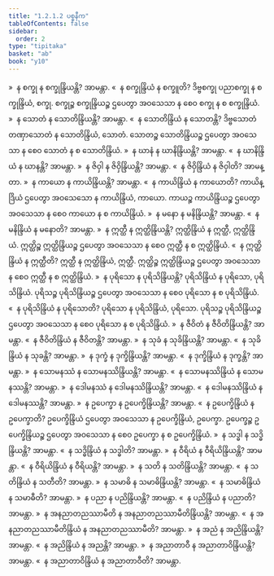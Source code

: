 ```yaml
---
title: "1.2.1.2 ပစ္စနီက"
tableOfContents: false
sidebar:
  order: 2
type: "tipitaka"
basket: "ab"
book: "y10"
---
```



<DynamicBreadcrumb />

<Division number="95" book="y10" e="ch" v="35" p="87">

<Paragraph number="606" book="y10">
»  န စက္ခု န စက္ခုန္ဒြိယန္တိ? အာမန္တာ.
</Paragraph>

<Paragraph number="607" book="y10">
«  န စက္ခုန္ဒြိယံ န စက္ခူတိ?
</Paragraph>

<Paragraph number="608" book="y10">
ဒိဗ္ဗစက္ခု ပညာစက္ခု န စက္ခုန္ဒြိယံ, စက္ခု. စက္ခုဉ္စ စက္ခုန္ဒြိယဉ္စ ဌပေတွာ အဝသေသာ န စေဝ စက္ခု န စ စက္ခုန္ဒြိယံ.
</Paragraph>

<Paragraph number="609" book="y10">
»  န သောတံ န သောတိန္ဒြိယန္တိ? အာမန္တာ.
</Paragraph>

<Paragraph number="610" book="y10">
«  န သောတိန္ဒြိယံ န သောတန္တိ?
</Paragraph>

<Paragraph number="611" book="y10">
ဒိဗ္ဗသောတံ တဏှာသောတံ န သောတိန္ဒြိယံ, သောတံ. သောတဉ္စ သောတိန္ဒြိယဉ္စ ဌပေတွာ အဝသေသာ န စေဝ သောတံ န စ သောတိန္ဒြိယံ.
</Paragraph>

<Paragraph number="612" book="y10">
»  န ဃာနံ န ဃာနိန္ဒြိယန္တိ? အာမန္တာ.
</Paragraph>

<Paragraph number="613" book="y10">
«  န ဃာနိန္ဒြိယံ န ဃာနန္တိ? အာမန္တာ.
</Paragraph>

<Paragraph number="614" book="y10">
»  န ဇိဝှါ န ဇိဝှိန္ဒြိယန္တိ? အာမန္တာ.
</Paragraph>

<Paragraph number="615" book="y10">
«  န ဇိဝှိန္ဒြိယံ န ဇိဝှါတိ? အာမန္တာ.
</Paragraph>

<Paragraph number="616" book="y10">
»  န ကာယော န ကာယိန္ဒြိယန္တိ? အာမန္တာ.
</Paragraph>

<Paragraph number="617" book="y10">
«  န ကာယိန္ဒြိယံ န ကာယောတိ?
</Paragraph>

<Paragraph number="618" book="y10">
ကာယိန္ဒြိယံ ဌပေတွာ အဝသေသော န ကာယိန္ဒြိယံ, ကာယော. ကာယဉ္စ ကာယိန္ဒြိယဉ္စ ဌပေတွာ အဝသေသာ န စေဝ ကာယော န စ ကာယိန္ဒြိယံ.
</Paragraph>

<Paragraph number="619" book="y10">
»  န မနော န မနိန္ဒြိယန္တိ? အာမန္တာ.
</Paragraph>

<Paragraph number="620" book="y10">
«  န မနိန္ဒြိယံ န မနောတိ? အာမန္တာ.
</Paragraph>

<Paragraph number="621" book="y10">
»  န ဣတ္ထီ န ဣတ္ထိန္ဒြိယန္တိ?
</Paragraph>

<Paragraph number="622" book="y10">
ဣတ္ထိန္ဒြိယံ န ဣတ္ထီ, ဣတ္ထိန္ဒြိယံ. ဣတ္ထိဉ္စ ဣတ္ထိန္ဒြိယဉ္စ ဌပေတွာ အဝသေသာ န စေဝ ဣတ္ထီ န စ ဣတ္ထိန္ဒြိယံ.
</Paragraph>

<Paragraph number="623" book="y10">
«  န ဣတ္ထိန္ဒြိယံ န ဣတ္ထီတိ?
</Paragraph>

<Paragraph number="624" book="y10">
ဣတ္ထီ န ဣတ္ထိန္ဒြိယံ, ဣတ္ထီ. ဣတ္ထိဉ္စ ဣတ္ထိန္ဒြိယဉ္စ ဌပေတွာ အဝသေသာ န စေဝ ဣတ္ထီ န စ ဣတ္ထိန္ဒြိယံ.
</Paragraph>

<Paragraph number="625" book="y10">
»  န ပုရိသော န ပုရိသိန္ဒြိယန္တိ?
</Paragraph>

<Paragraph number="626" book="y10">
ပုရိသိန္ဒြိယံ န ပုရိသော, ပုရိသိန္ဒြိယံ. ပုရိသဉ္စ ပုရိသိန္ဒြိယဉ္စ ဌပေတွာ အဝသေသာ န စေဝ ပုရိသော န စ ပုရိသိန္ဒြိယံ.
</Paragraph>

<Paragraph number="627" book="y10">
«  န ပုရိသိန္ဒြိယံ န ပုရိသောတိ?
</Paragraph>

<Paragraph number="628" book="y10">
ပုရိသော န ပုရိသိန္ဒြိယံ, ပုရိသော. ပုရိသဉ္စ ပုရိသိန္ဒြိယဉ္စ ဌပေတွာ အဝသေသာ န စေဝ ပုရိသော န စ ပုရိသိန္ဒြိယံ.
</Paragraph>

<Paragraph number="629" book="y10">
»  န ဇီဝိတံ န ဇီဝိတိန္ဒြိယန္တိ? အာမန္တာ.
</Paragraph>

<Paragraph number="630" book="y10">
«  န ဇီဝိတိန္ဒြိယံ န ဇီဝိတန္တိ? အာမန္တာ.
</Paragraph>

<Paragraph number="631" book="y10">
»  န သုခံ န သုခိန္ဒြိယန္တိ? အာမန္တာ.
</Paragraph>

<Paragraph number="632" book="y10">
«  န သုခိန္ဒြိယံ န သုခန္တိ? အာမန္တာ.
</Paragraph>

<Paragraph number="633" book="y10">
»  န ဒုက္ခံ န ဒုက္ခိန္ဒြိယန္တိ? အာမန္တာ.
</Paragraph>

<Paragraph number="634" book="y10">
«  န ဒုက္ခိန္ဒြိယံ န ဒုက္ခန္တိ? အာမန္တာ.
</Paragraph>

<Paragraph number="635" book="y10">
»  န သောမနဿံ န သောမနဿိန္ဒြိယန္တိ? အာမန္တာ.
</Paragraph>

<Paragraph number="636" book="y10">
«  န သောမနဿိန္ဒြိယံ န သောမနဿန္တိ? အာမန္တာ.
</Paragraph>

<Paragraph number="637" book="y10">
»  န ဒေါမနဿံ န ဒေါမနဿိန္ဒြိယန္တိ? အာမန္တာ.
</Paragraph>

<Paragraph number="638" book="y10">
«  န ဒေါမနဿိန္ဒြိယံ န ဒေါမနဿန္တိ? အာမန္တာ.
</Paragraph>

<Paragraph number="639" book="y10">
»  န ဥပေက္ခာ န ဥပေက္ခိန္ဒြိယန္တိ? အာမန္တာ.
</Paragraph>

<Paragraph number="640" book="y10">
«  န ဥပေက္ခိန္ဒြိယံ န ဥပေက္ခာတိ?
</Paragraph>

<Paragraph number="641" book="y10">
ဥပေက္ခိန္ဒြိယံ ဌပေတွာ အဝသေသာ န ဥပေက္ခိန္ဒြိယံ, ဥပေက္ခာ. ဥပေက္ခဉ္စ ဥပေက္ခိန္ဒြိယဉ္စ ဌပေတွာ အဝသေသာ န စေဝ ဥပေက္ခာ န စ ဥပေက္ခိန္ဒြိယံ.
</Paragraph>

<Paragraph number="642" book="y10">
»  န သဒ္ဓါ န သဒ္ဓိန္ဒြိယန္တိ? အာမန္တာ.
</Paragraph>

<Paragraph number="643" book="y10">
«  န သဒ္ဓိန္ဒြိယံ န သဒ္ဓါတိ? အာမန္တာ.
</Paragraph>

<Paragraph number="644" book="y10">
»  န ဝီရိယံ န ဝီရိယိန္ဒြိယန္တိ? အာမန္တာ.
</Paragraph>

<Paragraph number="645" book="y10">
«  န ဝီရိယိန္ဒြိယံ န ဝီရိယန္တိ? အာမန္တာ.
</Paragraph>

<Paragraph number="646" book="y10">
»  န သတိ န သတိန္ဒြိယန္တိ? အာမန္တာ.
</Paragraph>

<Paragraph number="647" book="y10">
«  န သတိန္ဒြိယံ န သတီတိ? အာမန္တာ.
</Paragraph>

<Paragraph number="648" book="y10">
»  န သမာဓိ န သမာဓိန္ဒြိယန္တိ? အာမန္တာ.
</Paragraph>

<Paragraph number="649" book="y10">
«  န သမာဓိန္ဒြိယံ န သမာဓီတိ? အာမန္တာ.
</Paragraph>

<Paragraph number="650" book="y10">
»  န ပညာ န ပညိန္ဒြိယန္တိ? အာမန္တာ.
</Paragraph>

<Paragraph number="651" book="y10">
«  န ပညိန္ဒြိယံ န ပညာတိ? အာမန္တာ.
</Paragraph>

<Paragraph number="652" book="y10">
»  န အနညာတညဿာမီတိ န အနညာတညဿာမီတိန္ဒြိယန္တိ? အာမန္တာ.
</Paragraph>

<Paragraph number="653" book="y10">
«  န အနညာတညဿာမီတိန္ဒြိယံ န အနညာတညဿာမီတိ? အာမန္တာ.
</Paragraph>

<Paragraph number="654" book="y10">
»  န အညံ န အညိန္ဒြိယန္တိ? အာမန္တာ.
</Paragraph>

<Paragraph number="655" book="y10">
«  န အညိန္ဒြိယံ န အညန္တိ? အာမန္တာ.
</Paragraph>

<Paragraph number="656" book="y10">
»  န အညာတာဝီ န အညာတာဝိန္ဒြိယန္တိ? အာမန္တာ.
</Paragraph>

<Paragraph number="657" book="y10">
«  န အညာတာဝိန္ဒြိယံ န အညာတာဝီတိ? အာမန္တာ.
</Paragraph>
</Division>